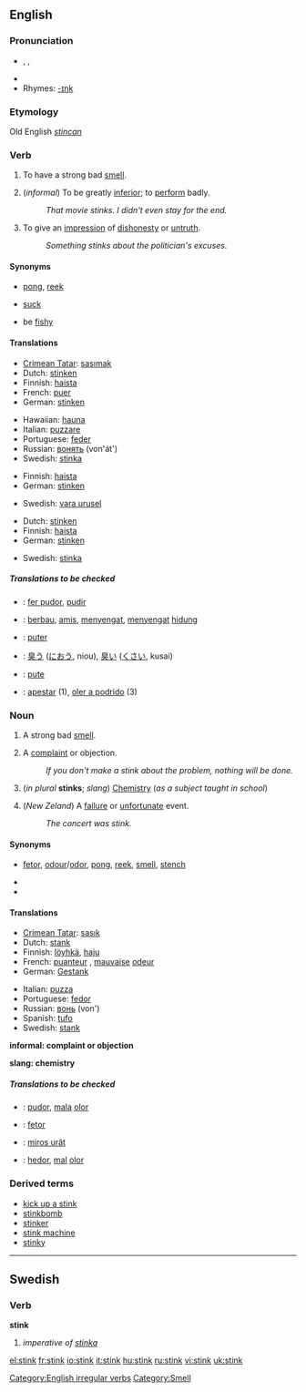 ==English==

===Pronunciation===
*{{AHD|stĭngk}}, {{IPA|/stɪŋk/}}, {{SAMPA|/stINk/}}
*{{audio|en-us-stink.ogg|Audio (US)}}
*Rhymes: [[Rhymes:English:-ɪŋk|-ɪŋk]]

===Etymology===
Old English ''[[stincan]]''

===Verb===
{{en-verb|stinks|stinking|stank|stunk}}

# {{intransitive}} To have a strong bad [[smell]].
# {{intransitive}} (''informal'') To be greatly [[inferior]]; to [[perform]] badly.
#:''That movie stinks.  I didn't even stay for the end.''
# {{intransitive}} To give an [[impression]] of [[dishonesty]] or [[untruth]].
#:''Something stinks about the politician's excuses.''

====Synonyms====
*{{i-c|have a strong bad smell}} [[pong]], [[reek]]
*{{i-c|be greatly inferior}} [[suck]]
*{{i-c|give an impression of dishonesty or untruth}} be [[fishy]]

====Translations====
{{trans-top|have a strong bad smell}}
*[[Crimean Tatar]]: [[sasımak]]
*Dutch: [[stinken]]
*Finnish: [[haista]]
*French: [[puer]]
*German: [[stinken]]
{{trans-mid}}
*Hawaiian: [[hauna]]
*Italian: [[puzzare]]
*Portuguese: [[feder]]
*Russian: [[вонять]] (von'át')
*Swedish: [[stinka]]
{{trans-bottom}}

{{trans-top|informal: be greatly inferior}}
*Finnish: [[haista]]
*German: [[stinken]]
{{trans-mid}}
*Swedish: [[vara urusel]]
{{trans-bottom}}

{{trans-top|give an impression of dishonesty or untruth}}
*Dutch: [[stinken]]
*Finnish: [[haista]]
*German: [[stinken]]
{{trans-mid}}
*Swedish: [[stinka]]
{{trans-bottom}}

=====Translations to be checked=====
<!--Remove this section once all of the translations below have been moved into the tables above.-->
{{checktrans}}

*{{ttbc|Catalan}}: [[fer pudor]], [[pudir]]
*{{ttbc|Indonesian}}: [[bau|berbau]], [[amis]], [[sengat|menyengat]], [[sengat|menyengat]] [[hidung]]
*{{ttbc|Interlingua}}: [[puter]]
*{{ttbc|Japanese}}: [[臭う]] ([[におう]], niou), [[臭い]] ([[くさい]], kusai)
*{{ttbc|Romanian}}: [[pute]]
*{{ttbc|Spanish}}: [[apestar]] (1), [[oler a podrido]] (3)

===Noun===
{{en-noun}}

# A strong bad [[smell]].
# {{informal}} A [[complaint]] or objection.
#:''If you don't make a stink about the problem, nothing will be done.''
# (''in plural'' '''stinks'''; ''slang'') [[Chemistry]] (''as a subject taught in school'')
# {{slang}} (''New Zeland'') A [[failure]] or [[unfortunate]] event.
#:''The concert was stink.''

====Synonyms====
*{{i-c|strong bad smell}} [[fetor]], [[odour]]/[[odor]], [[pong]], [[reek]], [[smell]], [[stench]]
*{{i-c|informal: complaint or objection}}
*{{i-c|slang: chemistry}}

====Translations====
{{trans-top|strong bad smell}}
*[[Crimean Tatar]]: [[sasık]]
*Dutch: [[stank]] {{m}}
*Finnish: [[löyhkä]], [[haju]]
*French: [[puanteur]] {{f}}, [[mauvais]]e [[odeur]] {{f}}
*German: [[Gestank]] {{m}}
{{trans-mid}}
*Italian: [[puzza]] {{f}}
*Portuguese: [[fedor]] {{m}}
*Russian: [[вонь]] (von') {{f}}
*Spanish: [[tufo]] {{m}}
*Swedish: [[stank#Swedish|stank]]
{{trans-bottom}}

'''informal: complaint or objection'''
<!--Note: add INFORMAL terms to this table, where these exist-->
{{top}}
{{mid}}
{{bottom}}

'''slang: chemistry'''
<!--Note: add SLANG terms to this table, where these exist-->
{{top}}
{{mid}}
{{bottom}}

=====Translations to be checked=====
<!--Remove this section once all of the translations below have been moved into the tables above.-->
{{checktrans}}

*{{ttbc|Catalan}}: [[pudor]], [[mala]] [[olor#Catalan|olor]]
*{{ttbc|Interlingua}}: [[fetor#Interlingua|fetor]]
*{{ttbc|Romanian}}: [[miros urât]]
*{{ttbc|Spanish}}: [[hedor]],  [[mal]] [[olor#Spanish|olor]]

===Derived terms===
*[[kick up a stink]]
*[[stinkbomb]]
*[[stinker]]
*[[stink machine]]<!-- (rare)-->
*[[stinky]]

[[Category:English irregular verbs]]
[[Category:Smell]]

----

==Swedish==

===Verb===
'''stink'''

# ''imperative of [[stinka]]''

[[el:stink]]
[[fr:stink]]
[[io:stink]]
[[it:stink]]
[[hu:stink]]
[[ru:stink]]
[[vi:stink]]
[[uk:stink]]